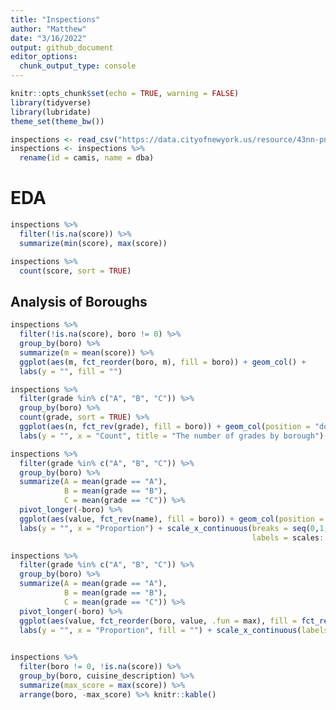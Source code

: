```yaml
---
title: "Inspections"
author: "Matthew"
date: "3/16/2022"
output: github_document
editor_options: 
  chunk_output_type: console
---
```


```r
knitr::opts_chunk$set(echo = TRUE, warning = FALSE)
library(tidyverse)
library(lubridate)
theme_set(theme_bw())
```


```r
inspections <- read_csv("https://data.cityofnewyork.us/resource/43nn-pn8j.csv")
inspections <- inspections %>%
  rename(id = camis, name = dba)
```


# EDA
```r
inspections %>%
  filter(!is.na(score)) %>%
  summarize(min(score), max(score))

inspections %>%
  count(score, sort = TRUE)
```


## Analysis of Boroughs
```r
inspections %>%
  filter(!is.na(score), boro != 0) %>%
  group_by(boro) %>%
  summarize(m = mean(score)) %>%
  ggplot(aes(m, fct_reorder(boro, m), fill = boro)) + geom_col() +
  labs(y = "", fill = "")

inspections %>%
  filter(grade %in% c("A", "B", "C")) %>%
  group_by(boro) %>%
  count(grade, sort = TRUE) %>%
  ggplot(aes(n, fct_rev(grade), fill = boro)) + geom_col(position = "dodge") +
  labs(y = "", x = "Count", title = "The number of grades by borough")

inspections %>%
  filter(grade %in% c("A", "B", "C")) %>%
  group_by(boro) %>%
  summarize(A = mean(grade == "A"),
            B = mean(grade == "B"),
            C = mean(grade == "C")) %>%
  pivot_longer(-boro) %>%
  ggplot(aes(value, fct_rev(name), fill = boro)) + geom_col(position = "dodge") +
  labs(y = "", x = "Proportion") + scale_x_continuous(breaks = seq(0,1,0.1),
                                                      labels = scales::percent_format())

inspections %>%
  filter(grade %in% c("A", "B", "C")) %>%
  group_by(boro) %>%
  summarize(A = mean(grade == "A"),
            B = mean(grade == "B"),
            C = mean(grade == "C")) %>%
  pivot_longer(-boro) %>%
  ggplot(aes(value, fct_reorder(boro, value, .fun = max), fill = fct_rev(name))) + geom_col() +
  labs(y = "", x = "Proportion", fill = "") + scale_x_continuous(labels = scales::percent_format())
  
```


```r
inspections %>%
  filter(boro != 0, !is.na(score)) %>%
  group_by(boro, cuisine_description) %>%
  summarize(max_score = max(score)) %>%
  arrange(boro, -max_score) %>% knitr::kable()
```

